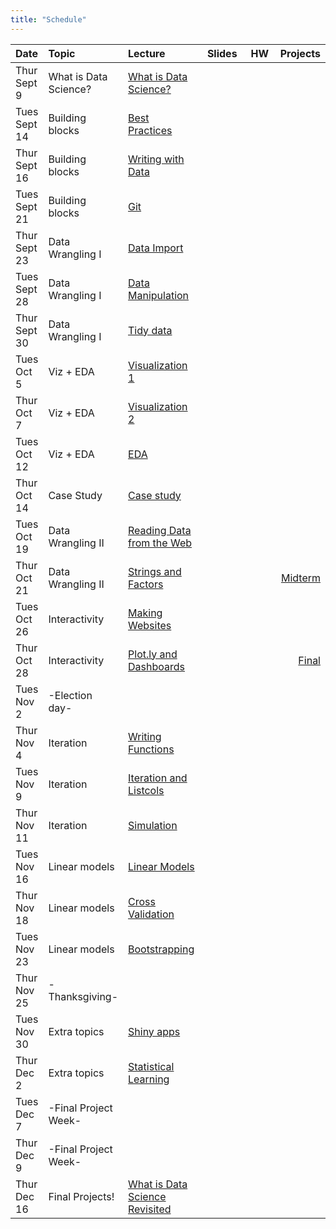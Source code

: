 ```yaml
---
title: "Schedule"
---
```


| Date          | Topic                 | Lecture                                                                      | Slides                                                                           | HW                                                         |                        Projects |
|:------------- |:--------------------- |:-----------------------------------------------------------------------------|:--------------------------------------------------------------------------------:|:----------------------------------------------------------:| -------------------------------:|
| Thur Sept 9   | What is Data Science? | [What is Data Science?](what_is_ds_i.html)                                   | [<i class="fas fa-desktop fa-lg"></i>](slides/what_is_data_science_i.pdf)        | [<i class="far fa-file-code fa-lg"></i>](homework_0.html)  |                                 |   
| Tues Sept 14   | Building blocks       | [Best Practices](best_practices.html)                                       | [<i class="fas fa-desktop fa-lg"></i>](slides/best_practices.pdf)                |                                                            |                                 |
| Thur Sept 16  | Building blocks       | [Writing with Data](writing_with_data.html)                                  | [<i class="fas fa-desktop fa-lg"></i>](slides/writing_with_data.pdf)             |                                                            |                                 |
| Tues Sept 21  | Building blocks       | [Git](git.html)                                                              | [<i class="fas fa-desktop fa-lg"></i>](slides/git.pdf)                           | [<i class="far fa-file-code fa-lg"></i>](homework_1.html)  |                                 |   
| Thur Sept 23  | Data Wrangling I      | [Data Import](data_import.html)                                              | [<i class="fas fa-desktop fa-lg"></i>](slides/data_import.pdf)                   |                                                            |                                 | 
| Tues Sept 28  | Data Wrangling I      | [Data Manipulation](data_manipulation.html)                                  | [<i class="fas fa-desktop fa-lg"></i>](slides/data_manipulation.pdf)             |                                                            |                                 | 
| Thur Sept 30  | Data Wrangling I      | [Tidy data](tidy_data.html)                                                  | [<i class="fas fa-desktop fa-lg"></i>](slides/tidy_data.pdf)                     | [<i class="far fa-file-code fa-lg"></i>](homework_2.html)  |                                 |    
| Tues Oct 5    | Viz + EDA             | [Visualization 1](visualization_pt1.html)                                    | [<i class="fas fa-desktop fa-lg"></i>](slides/visualization.pdf)                 |                                                            |                                 | 
| Thur Oct 7    | Viz + EDA             | [Visualization 2](visualization_pt2.html)                                    | [<i class="fas fa-desktop fa-lg"></i>](slides/visualization.pdf)                 |                                                            |                                 | 
| Tues Oct 12   | Viz + EDA             | [EDA](exploratory_analysis.html)                                             | [<i class="fas fa-desktop fa-lg"></i>](slides/exploratory_analysis.pdf)          | [<i class="far fa-file-code fa-lg"></i>](homework_3.html)  |                                 |    
| Thur Oct 14   | Case Study            | [Case study](what_is_ds_ii.html)                                             | [<i class="fas fa-desktop fa-lg"></i>](slides/what_is_data_science_ii.pdf)       |                                                            |                                 | 
| Tues Oct 19   | Data Wrangling II     | [Reading Data from the Web](reading_data_from_the_web.html)                  | [<i class="fas fa-desktop fa-lg"></i>](slides/reading_data_from_the_web.pdf)     |                                                            |                                 | 
| Thur Oct 21   | Data Wrangling II     | [Strings and Factors](strings_and_factors.html)                              | [<i class="fas fa-desktop fa-lg"></i>](slides/strings_and_factors.pdf)           |                                                            | [Midterm](midterm_project.html) | 
| Tues Oct 26   | Interactivity         | [Making Websites](making_websites.html)                                      | [<i class="fas fa-desktop fa-lg"></i>](slides/making_websites.pdf)               |                                                            |                                 | 
| Thur Oct 28   | Interactivity         | [Plot.ly and Dashboards](plotly_and_dashboards.html)                         | [<i class="fas fa-desktop fa-lg"></i>](slides/plotly_and_dashboards.pdf)         | [<i class="far fa-file-code fa-lg"></i>](homework_4.html)  | [Final](final_project.html)     | 
| Tues Nov 2    | -Election day-        |                                                                              |                                                                                  |                                                            |                                 | 
| Thur Nov 4    | Iteration             | [Writing Functions](writing_functions.html)                                  | [<i class="fas fa-desktop fa-lg"></i>](slides/writing_functions.pdf)             |                                                            |                                 | 
| Tues Nov 9    | Iteration             | [Iteration and Listcols](iteration_and_listcols.html)                        | [<i class="fas fa-desktop fa-lg"></i>](slides/iteration_and_listcols.pdf)        |                                                            |                                 | 
| Thur Nov 11   | Iteration             | [Simulation](simulation.html)                                                | [<i class="fas fa-desktop fa-lg"></i>](slides/simulation.pdf)                    | [<i class="far fa-file-code fa-lg"></i>](homework_5.html)  |                                 | 
| Tues Nov 16   | Linear models         | [Linear Models](linear_models.html)                                          | [<i class="fas fa-desktop fa-lg"></i>](slides/linear_models.pdf)                 |                                                            |                                 | 
| Thur Nov 18   | Linear models         | [Cross Validation](cross_validation.html)                                    | [<i class="fas fa-desktop fa-lg"></i>](slides/cross_validation.pdf)              |                                                            |                                 | 
| Tues Nov 23   | Linear models         | [Bootstrapping](bootstrapping.html)                                          | [<i class="fas fa-desktop fa-lg"></i>](slides/bootstrapping.pdf)                 | [<i class="far fa-file-code fa-lg"></i>](homework_6.html)  |                                 | 
| Thur Nov 25   | -Thanksgiving-        |                                                                              |                                                                                  |                                                            |                                 | 
| Tues Nov 30   | Extra topics          | [Shiny apps](shiny.html)                                                     | [<i class="fas fa-desktop fa-lg"></i>](slides/shiny.pdf)                         |                                                            |                                 | 
| Thur Dec 2    | Extra topics          | [Statistical Learning](stat_learning.html)                                   | [<i class="fas fa-desktop fa-lg"></i>](slides/stat_learning.pdf)                 | [<i class="far fa-file-code fa-lg"></i>](homework_7.html)  |                                 | 
| Tues Dec 7    | -Final Project Week-  |                                                                              |                                                                                  |                                                            |                                 | 
| Thur Dec 9    | -Final Project Week-  |                                                                              |                                                                                  |                                                            |                                 | 
| Thur Dec 16   | Final Projects!       | [What is Data Science Revisited](what_is_ds_iii.html)                        | [<i class="fas fa-desktop fa-lg"></i>](slides/what_is_data_science_iii.pdf)      |                                                            |                                 |

